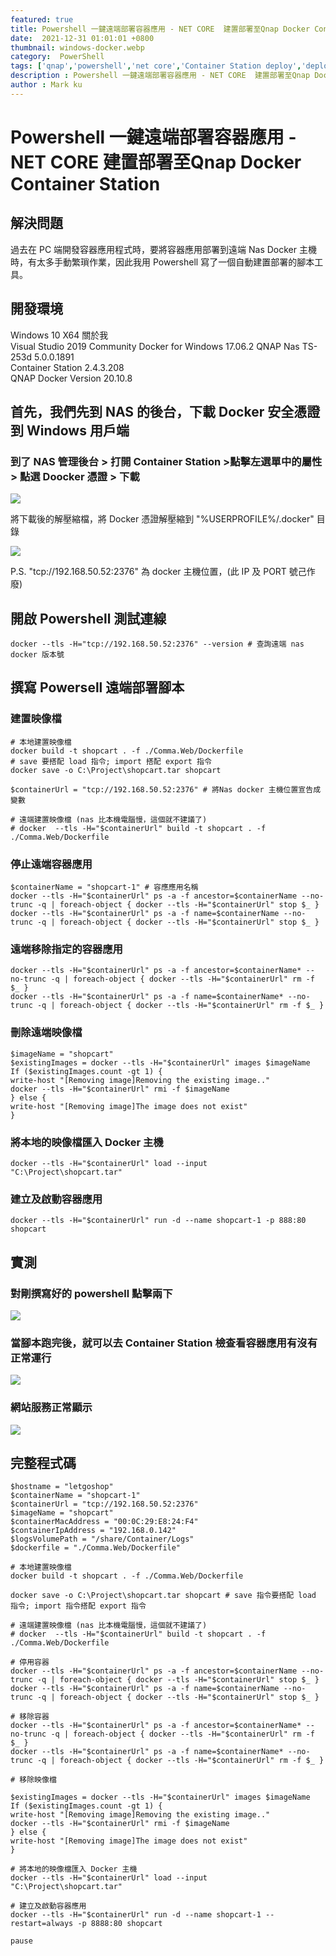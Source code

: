 ```yaml
---
featured: true
title: Powershell 一鍵遠端部署容器應用 - NET CORE  建置部署至Qnap Docker Container Station
date:  2021-12-31 01:01:01 +0800
thumbnail: windows-docker.webp
category:  PowerShell
tags: ['qnap','powershell','net core','Container Station deploy','deployed','powershell']
description : Powershell 一鍵遠端部署容器應用 - NET CORE  建置部署至Qnap Docker Container Station
author : Mark ku
---
```

# Powershell 一鍵遠端部署容器應用 - NET CORE  建置部署至Qnap Docker Container Station

## 解決問題
過去在 PC 端開發容器應用程式時，要將容器應用部署到遠端 Nas Docker 主機時，有太多手動繁瑣作業，因此我用 Powershell 寫了一個自動建置部署的腳本工具。

## 開發環境
Windows 10 X64 關於我   
Visual Studio 2019 Community
Docker for Windows 17.06.2
QNAP Nas TS-253d 5.0.0.1891   
Container Station 2.4.3.208   
QNAP Docker Version 20.10.8   

## 首先，我們先到 NAS 的後台，下載 Docker 安全憑證到 Windows 用戶端

### 到了 NAS 管理後台 > 打開 Container Station >點擊左選單中的屬性 >  點選 Doocker 憑證 > 下載

![](https://i.imgur.com/2v4Lw0S.png)

將下載後的解壓縮檔，將 Docker 憑證解壓縮到 "%USERPROFILE%/.docker" 目錄

![](https://i.imgur.com/51PWcNa.png)

P.S. "tcp://192.168.50.52:2376" 為 docker 主機位置，(此 IP 及 PORT 號己作廢)

## 開啟 Powershell 測試連線
```
docker --tls -H="tcp://192.168.50.52:2376" --version # 查詢遠端 nas docker 版本號
```

## 撰寫 Powersell 遠端部署腳本

### 建置映像檔
```
# 本地建置映像檔
docker build -t shopcart . -f ./Comma.Web/Dockerfile
# save 要搭配 load 指令; import 搭配 export 指令
docker save -o C:\Project\shopcart.tar shopcart 

$containerUrl = "tcp://192.168.50.52:2376" # 將Nas docker 主機位置宣告成變數

# 遠端建置映像檔 (nas 比本機電腦慢，這個就不建議了)
# docker  --tls -H="$containerUrl" build -t shopcart . -f ./Comma.Web/Dockerfile
```
### 停止遠端容器應用
```
$containerName = "shopcart-1" # 容應應用名稱
docker --tls -H="$containerUrl" ps -a -f ancestor=$containerName --no-trunc -q | foreach-object { docker --tls -H="$containerUrl" stop $_ }
docker --tls -H="$containerUrl" ps -a -f name=$containerName --no-trunc -q | foreach-object { docker --tls -H="$containerUrl" stop $_ }
```

### 遠端移除指定的容器應用

```
docker --tls -H="$containerUrl" ps -a -f ancestor=$containerName* --no-trunc -q | foreach-object { docker --tls -H="$containerUrl" rm -f $_ }
docker --tls -H="$containerUrl" ps -a -f name=$containerName* --no-trunc -q | foreach-object { docker --tls -H="$containerUrl" rm -f $_ }
```

### 刪除遠端映像檔
```
$imageName = "shopcart"
$existingImages = docker --tls -H="$containerUrl" images $imageName
If ($existingImages.count -gt 1) {
write-host "[Removing image]Removing the existing image.."
docker --tls -H="$containerUrl" rmi -f $imageName
} else {
write-host "[Removing image]The image does not exist"
}
```

### 將本地的映像檔匯入 Docker 主機

```
docker --tls -H="$containerUrl" load --input  "C:\Project\shopcart.tar"
```

### 建立及啟動容器應用
```
docker --tls -H="$containerUrl" run -d --name shopcart-1 -p 888:80 shopcart
```

## 實測
### 對剛撰寫好的 powershell 點擊兩下
![](https://i.imgur.com/xtHcrwc.png)
### 當腳本跑完後，就可以去 Container Station 檢查看容器應用有沒有正常運行
![](https://i.imgur.com/W9FAEZV.png)
### 網站服務正常顯示
![](https://i.imgur.com/zP3kqp4.jpg)

## 完整程式碼

```
$hostname = "letgoshop"
$containerName = "shopcart-1"
$containerUrl = "tcp://192.168.50.52:2376"
$imageName = "shopcart"
$containerMacAddress = "00:0C:29:E8:24:F4"
$containerIpAddress = "192.168.0.142"
$logsVolumePath = "/share/Container/Logs"
$dockerfile = "./Comma.Web/Dockerfile"

# 本地建置映像檔
docker build -t shopcart . -f ./Comma.Web/Dockerfile

docker save -o C:\Project\shopcart.tar shopcart # save 指令要搭配 load 指令; import 指令搭配 export 指令

# 遠端建置映像檔 (nas 比本機電腦慢，這個就不建議了)
# docker  --tls -H="$containerUrl" build -t shopcart . -f ./Comma.Web/Dockerfile

# 停用容器
docker --tls -H="$containerUrl" ps -a -f ancestor=$containerName --no-trunc -q | foreach-object { docker --tls -H="$containerUrl" stop $_ }
docker --tls -H="$containerUrl" ps -a -f name=$containerName --no-trunc -q | foreach-object { docker --tls -H="$containerUrl" stop $_ }

# 移除容器
docker --tls -H="$containerUrl" ps -a -f ancestor=$containerName* --no-trunc -q | foreach-object { docker --tls -H="$containerUrl" rm -f $_ }
docker --tls -H="$containerUrl" ps -a -f name=$containerName* --no-trunc -q | foreach-object { docker --tls -H="$containerUrl" rm -f $_ }

# 移除映像檔

$existingImages = docker --tls -H="$containerUrl" images $imageName
If ($existingImages.count -gt 1) {
write-host "[Removing image]Removing the existing image.."
docker --tls -H="$containerUrl" rmi -f $imageName
} else {
write-host "[Removing image]The image does not exist"
}

# 將本地的映像檔匯入 Docker 主機
docker --tls -H="$containerUrl" load --input  "C:\Project\shopcart.tar"
				
# 建立及啟動容器應用
docker --tls -H="$containerUrl" run -d --name shopcart-1 --restart=always -p 8888:80 shopcart			

pause

```
